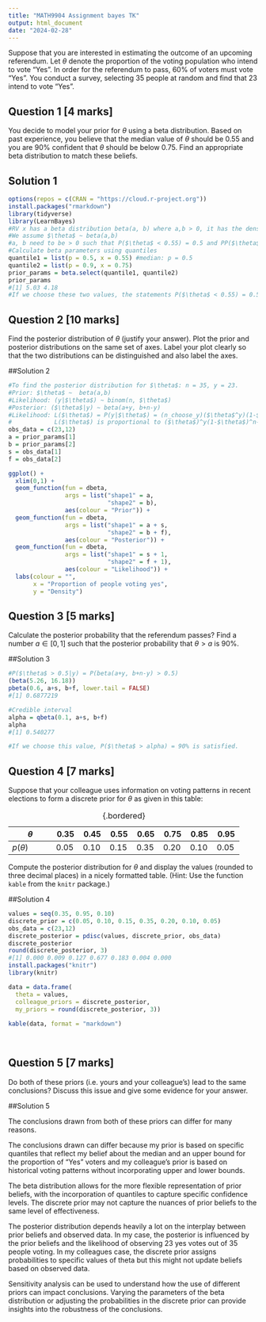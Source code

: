 ```yaml
---
title: "MATH9904 Assignment bayes TK"
output: html_document
date: "2024-02-28"
---
```


Suppose that you are interested in estimating the outcome of an upcoming referendum. Let $\theta$ denote the proportion of the voting population who intend to vote "Yes". In order for the referendum to pass, 60% of voters must vote "Yes". You conduct a survey, selecting 35 people at random and find that 23 intend to vote "Yes".

## Question 1 \[4 marks\]

You decide to model your prior for $\theta$ using a beta distribution. Based on past experience, you believe that the median value of $\theta$ should be 0.55 and you are 90% confident that $\theta$ should be below 0.75. Find an appropriate beta distribution to match these beliefs.

## Solution 1

```R
options(repos = c(CRAN = "https://cloud.r-project.org"))
install.packages("rmarkdown")
library(tidyverse)
library(LearnBayes)
#RV x has a beta distribution beta(a, b) where a,b > 0, it has the density P(x) = 1/beta(a,b)^a-1
#We assume $\theta$ ~ beta(a,b)
#a, b need to be > 0 such that P($\theta$ < 0.55) = 0.5 and PP($\theta$ < 0.9) = 0.75 will hold. 
#Calculate beta parameters using quantiles
quantile1 = list(p = 0.5, x = 0.55) #median: p = 0.5
quantile2 = list(p = 0.9, x = 0.75)
prior_params = beta.select(quantile1, quantile2)
prior_params
#[1] 5.03 4.18 
#If we choose these two values, the statements P($\theta$ < 0.55) = 0.5 and PP($\theta$ < 0.9) = 0.75 will hold. 
```

## Question 2 \[10 marks\]

Find the posterior distribution of $\theta$ (justify your answer). Plot the prior and posterior distributions on the same set of axes. Label your plot clearly so that the two distributions can be distinguished and also label the axes.

##Solution 2

```R
#To find the posterior distribution for $\theta$: n = 35, y = 23. 
#Prior: $\theta$ ~  beta(a,b)
#Likelihood: (y|$\theta$) ~ binom(n, $\theta$)
#Posterior: ($\theta$|y) ~ beta(a+y, b+n-y)
#Likelihood: L($\theta$) = P(y|$\theta$) = (n_choose_y)($\theta$^y)(1-$\theta$)^(n_choose_y)
#            L($\theta$) is proportional to ($\theta$)^y(1-$\theta$)^n-y, viewing y as fixed
obs_data = c(23,12)
a = prior_params[1]
b = prior_params[2]
s = obs_data[1]
f = obs_data[2]

ggplot() +
  xlim(0,1) + 
  geom_function(fun = dbeta,
                args = list("shape1" = a,
                            "shape2" = b),
                aes(colour = "Prior")) + 
  geom_function(fun = dbeta,
                args = list("shape1" = a + s,
                            "shape2" = b + f),
                aes(colour = "Posterior")) +
  geom_function(fun = dbeta,
                args = list("shape1" = s + 1,
                            "shape2" = f + 1),
                aes(colour = "Likelihood")) +
  labs(colour = "",
       x = "Proportion of people voting yes",
       y = "Density")

```

## Question 3 \[5 marks\]

Calculate the posterior probability that the referendum passes? Find a number $a\in[0,1]$ such that the posterior probability that $\theta>a$ is 90%.

##Solution 3

```R
#P($\theta$ > 0.5|y) = P(beta(a+y, b+n-y) > 0.5) 
(beta(5.26, 16.18))
pbeta(0.6, a+s, b+f, lower.tail = FALSE)
#[1] 0.6877219

#Credible interval
alpha = qbeta(0.1, a+s, b+f)
alpha
#[1] 0.540277

#If we choose this value, P($\theta$ > alpha) = 90% is satisfied.
```

## Question 4 \[7 marks\]

Suppose that your colleague uses information on voting patterns in recent elections to form a discrete prior for $\theta$ as given in this table:

| $\theta$    | $0.35$ | $0.45$ | $0.55$ | $0.65$ | $0.75$ | $0.85$ | $0.95$ |
|-------------|--------|--------|--------|--------|--------|--------|--------|
| $p(\theta)$ | $0.05$ | $0.10$ | $0.15$ | $0.35$ | $0.20$ | $0.10$ | $0.05$ |

: {.bordered}

Compute the posterior distribution for $\theta$ and display the values (rounded to three decimal places) in a nicely formatted table. (Hint: Use the function `kable` from the `knitr` package.)

##Solution 4

```R
values = seq(0.35, 0.95, 0.10)
discrete_prior = c(0.05, 0.10, 0.15, 0.35, 0.20, 0.10, 0.05)
obs_data = c(23,12)
discrete_posterior = pdisc(values, discrete_prior, obs_data)
discrete_posterior
round(discrete_posterior, 3)
#[1] 0.000 0.009 0.127 0.677 0.183 0.004 0.000
install.packages("knitr")
library(knitr)

data = data.frame(
  theta = values, 
  colleague_priors = discrete_posterior,
  my_priors = round(discrete_posterior, 3))
  
kable(data, format = "markdown")

  
```

## Question 5 \[7 marks\]

Do both of these priors (i.e. yours and your colleague's) lead to the same conclusions? Discuss this issue and give some evidence for your answer.

##Solution 5

The conclusions drawn from both of these priors can differ for many reasons.

The conclusions drawn can differ because my prior is based on specific quantiles that reflect my belief about the median and an upper bound for the proportion of "Yes" voters and my colleague's prior is based on historical voting patterns without incorporating upper and lower bounds.

The beta distribution allows for the more flexible representation of prior beliefs, with the incorporation of quantiles to capture specific confidence levels. The discrete prior may not capture the nuances of prior beliefs to the same level of effectiveness.

The posterior distribution depends heavily a lot on the interplay between prior beliefs and observed data. In my case, the posterior is influenced by the prior beliefs and the likelihood of observing 23 yes votes out of 35 people voting. In my colleagues case, the discrete prior assigns probabilities to specific values of theta but this might not update beliefs based on observed data.

Sensitivity analysis can be used to understand how the use of different priors can impact conclusions. Varying the parameters of the beta distribution or adjusting the probabilities in the discrete prior can provide insights into the robustness of the conclusions.
